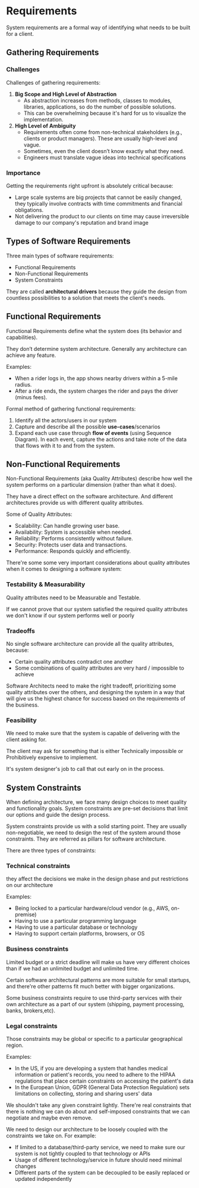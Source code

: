 # Requirements

System requirements are a formal way of identifying what needs to be built for a client.

## Gathering Requirements

### Challenges

Challenges of gathering requirements:
1. **Big Scope and High Level of Abstraction**
   - As abstraction increases from methods, classes to modules, libraries, applications, so do the number of possible solutions.
   - This can be overwhelming because it's hard for us to visualize the implementation.
2. **High Level of Ambiguity**
   - Requirements often come from non-technical stakeholders (e.g., clients or product managers). These are usually high-level and vague.
   - Sometimes, even the client doesn’t know exactly what they need.
   - Engineers must translate vague ideas into technical specifications

### Importance

Getting the requirements right upfront is absolutely critical because:
- Large scale systems are big projects that cannot be easily changed, they typically involve contracts with time commitments and financial obligations.
- Not delivering the product to our clients on time may cause irreversible damage to our company's reputation and brand image


## Types of Software Requirements

Three main types of software requirements:
- Functional Requirements
- Non-Functional Requirements
- System Constraints

They are called **architectural drivers** because they guide the design from countless possibilities to a solution that meets the client's needs.

## Functional Requirements

Functional Requirements define what the system does (its behavior and capabilities).

They don’t determine system architecture. Generally any architecture can achieve any feature.

Examples:
- When a rider logs in, the app shows nearby drivers within a 5-mile radius.
- After a ride ends, the system charges the rider and pays the driver (minus fees).

Formal method of gathering functional requirements:

1. Identify all the actors/users in our system
2. Capture and describe all the possible **use-cases**/scenarios
3. Expand each use case through **flow of events** (using Sequence Diagram). In each event, capture the actions and take note of the data that flows with it to and from the system.


## Non-Functional Requirements

Non-Functional Requirements (aka Quality Attributes) describe how well the system performs on a particular dimension (rather than what it does).

They have a direct effect on the software architecture. And different architectures provide us with different quality attributes.

Some of Quality Attributes:
- Scalability: Can handle growing user base.
- Availability: System is accessible when needed.
- Reliability: Performs consistently without failure.
- Security: Protects user data and transactions.
- Performance: Responds quickly and efficiently.

There're some some very important considerations about quality attributes when it comes to designing a software system:

### Testability & Measurability

Quality attributes need to be Measurable and Testable.

If we cannot prove that our system satisfied the required quality attributes we don't know if our system performs well or poorly


### Tradeoffs

No single software architecture can provide all the quality attributes, because:
- Certain quality attributes contradict one another
- Some combinations of quality attributes are very hard / impossible to achieve

Software Architects need to make the right tradeoff, prioritizing some quality attributes over the others, and designing the system in a way that will give us the highest chance for success based on the requirements of the business.


### Feasibility

We need to make sure that the system is capable of delivering with the client asking for.

The client may ask for something that is either Technically impossible or Prohibitively expensive to implement.

It's system designer's job to call that out early on in the process.


## System Constraints

When defining architecture, we face many design choices to meet quality and functionality goals. System constraints are pre-set decisions that limit our options and guide the design process.

System constraints provide us with a solid starting point. They are usually non-negotiable, we need to design the rest of the system around those constraints. They are referred as pillars for software architecture.

There are three types of constraints:

### Technical constraints

they affect the decisions we make in the design phase and put restrictions on our architecture

Examples: 
- Being locked to a particular hardware/cloud vendor (e.g., AWS, on-premise)
- Having to use a particular programming language
- Having to use a particular database or technology
- Having to support certain platforms, browsers, or OS

### Business constraints

Limited budget or a strict deadline will make us have very different choices than if we had an unlimited budget and unlimited time.

Certain software architectural patterns are more suitable for small startups, and there're other patterns fit much better with bigger organizations.

Some business constraints require to use third-party services with their own architecture as a part of our system (shipping, payment processing, banks, brokers,etc).


### Legal constraints

Those constraints may be global or specific to a particular geographical region.

Examples:
- In the US, if you are developing a system that handles medical information or patient's records, you need to adhere to the HIPAA regulations that place certain constraints on accessing the patient's data
- In the European Union, GDPR (General Data Protection Regulation) sets limitations on collecting, storing and sharing users' data

We shouldn't take any given constraint lightly. There're real constraints that there is nothing we can do about and self-imposed constraints that we can negotiate and maybe even remove.

We need to design our architecture to be loosely coupled with the constraints we take on. For example:
- If limited to a database/third-party service, we need to make sure our system is not tightly coupled to that technology or APls
- Usage of different technology/service in future should need minimal changes
- Different parts of the system can be decoupled to be easily replaced or updated independently
